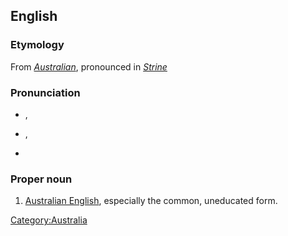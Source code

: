 ==English==

===Etymology===
From ''[[Australian]]'', pronounced in ''[[Strine]]''

===Pronunciation===
* {{a|Aus}} {{IPA|/stɹɑɪn/}}, {{SAMPA|/strAIn/}}
* {{a|UK}} {{IPA|/stɹaɪn/}}, {{SAMPA|/straIn/}}
* {{rhymes|aɪn}}

===Proper noun===
{{en-proper noun}}

# {{AU|informal|or|jocular}} [[Australian English]], especially the common, uneducated form.

[[Category:Australia]]